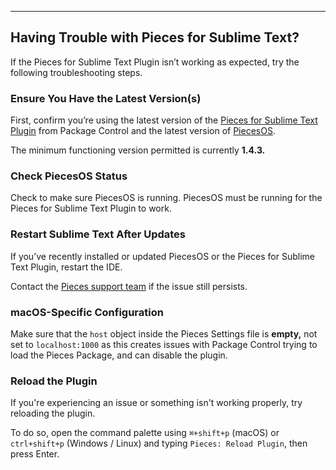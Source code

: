 ***

## Having Trouble with Pieces for Sublime Text?

If the Pieces for Sublime Text Plugin isn’t working as expected, try the following troubleshooting steps.

<on-device-storage />

### Ensure You Have the Latest Version(s)

First, confirm you’re using the latest version of the <a target="_blank" href="https://packagecontrol.io/packages/Pieces">Pieces for Sublime Text Plugin</a> from Package Control and the latest version of [PiecesOS](https://docs.pieces.app/products/core-dependencies/pieces-os).

The minimum functioning version permitted is currently **1.4.3.**

### Check PiecesOS Status

Check to make sure PiecesOS is running. PiecesOS must be running for the Pieces for Sublime Text Plugin to work.

### Restart Sublime Text After Updates

If you’ve recently installed or updated PiecesOS or the Pieces for Sublime Text Plugin, restart the IDE.

Contact the <a target="_blank" href="https://getpieces.typeform.com/to/mCjBSIjF#docs-sublime">Pieces support team</a> if the issue still persists.

### macOS-Specific Configuration

Make sure that the `host` object inside the Pieces Settings file is **empty,** not set to `localhost:1000` as this creates issues with Package Control trying to load the Pieces Package, and can disable the plugin.

### Reload the Plugin<a target="_blank" href="https://docs.pieces.app/extensions-plugins/sublime#reload-the-plugin">​</a>

If you're experiencing an issue or something isn't working properly, try reloading the plugin.

To do so, open the command palette using `⌘+shift+p` (macOS) or `ctrl+shift+p` (Windows / Linux) and typing `Pieces: Reload Plugin`, then press Enter.

<Image src="https://storage.googleapis.com/hashnode_product_documentation_assets/sublime_text_plugin_assets/troubleshooting/reload_plugin_sublime.gif" alt="" align="center" fullwidth="true" />
